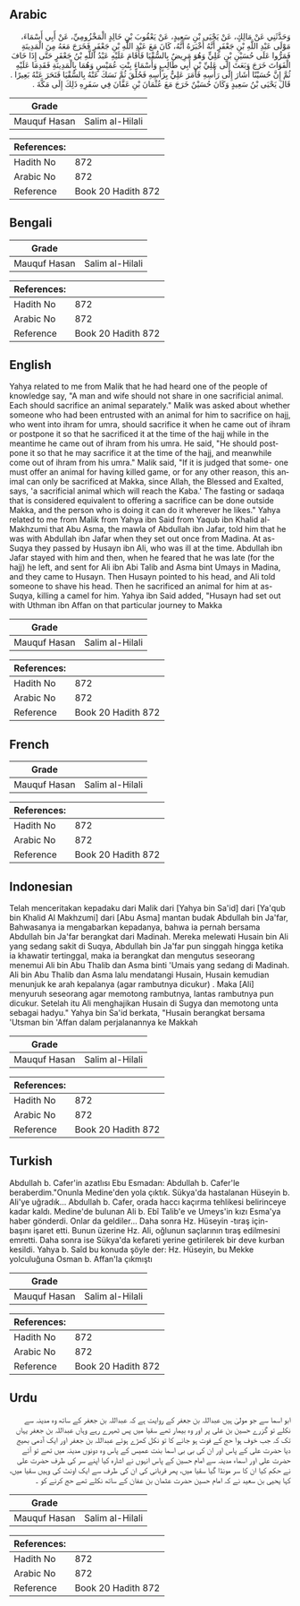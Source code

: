 ## Arabic


<div dir="rtl" lang="ar" style={{fontSize:'larger',backgroundColor:'#f8f9fa',padding:20}}>
وَحَدَّثَنِي عَنْ مَالِكٍ، عَنْ يَحْيَى بْنِ سَعِيدٍ، عَنْ يَعْقُوبَ بْنِ خَالِدٍ الْمَخْزُومِيِّ، عَنْ أَبِي أَسْمَاءَ، مَوْلَى عَبْدِ اللَّهِ بْنِ جَعْفَرٍ أَنَّهُ أَخْبَرَهُ أَنَّهُ، كَانَ مَعَ عَبْدِ اللَّهِ بْنِ جَعْفَرٍ فَخَرَجَ مَعَهُ مِنَ الْمَدِينَةِ فَمَرُّوا عَلَى حُسَيْنِ بْنِ عَلِيٍّ وَهُوَ مَرِيضٌ بِالسُّقْيَا فَأَقَامَ عَلَيْهِ عَبْدُ اللَّهِ بْنُ جَعْفَرٍ حَتَّى إِذَا خَافَ الْفَوَاتَ خَرَجَ وَبَعَثَ إِلَى عَلِيِّ بْنِ أَبِي طَالِبٍ وَأَسْمَاءَ بِنْتِ عُمَيْسٍ وَهُمَا بِالْمَدِينَةِ فَقَدِمَا عَلَيْهِ ثُمَّ إِنَّ حُسَيْنًا أَشَارَ إِلَى رَأْسِهِ فَأَمَرَ عَلِيٌّ بِرَأْسِهِ فَحُلِّقَ ثُمَّ نَسَكَ عَنْهُ بِالسُّقْيَا فَنَحَرَ عَنْهُ بَعِيرًا ‏.‏ قَالَ يَحْيَى بْنُ سَعِيدٍ وَكَانَ حُسَيْنٌ خَرَجَ مَعَ عُثْمَانَ بْنِ عَفَّانَ فِي سَفَرِهِ ذَلِكَ إِلَى مَكَّةَ ‏.‏
</div>
<div style={{backgroundColor:'#f8f9fa',padding:20, marginBottom: 10}}><table> <thead> <tr> <th>Grade</th> <th></th> </tr> </thead> <tbody> <tr><td>Mauquf Hasan</td><td>Salim al-Hilali</td></tr></tbody></table><table> <thead> <tr> <th>References:</th> <th></th> </tr> </thead> <tbody><tr><td>Hadith No</td><td>872</td></tr><tr><td>Arabic No</td><td>872</td></tr><tr><td>Reference</td><td>Book 20 Hadith 872</td></tr></tbody></table></div>

## Bengali


<div dir="ltr" lang="bn" style={{fontSize:'larger',backgroundColor:'#f8f9fa',padding:20}}>

</div>
<div style={{backgroundColor:'#f8f9fa',padding:20, marginBottom: 10}}><table> <thead> <tr> <th>Grade</th> <th></th> </tr> </thead> <tbody> <tr><td>Mauquf Hasan</td><td>Salim al-Hilali</td></tr></tbody></table><table> <thead> <tr> <th>References:</th> <th></th> </tr> </thead> <tbody><tr><td>Hadith No</td><td>872</td></tr><tr><td>Arabic No</td><td>872</td></tr><tr><td>Reference</td><td>Book 20 Hadith 872</td></tr></tbody></table></div>

## English


<div dir="ltr" lang="en" style={{fontSize:'larger',backgroundColor:'#f8f9fa',padding:20}}>
Yahya related to me from Malik that he had heard one of the people of knowledge say, "A man and wife should not share in one sacrificial animal. Each should sacrifice an animal separately." Malik was asked about whether someone who had been entrusted with an animal for him to sacrifice on hajj, who went into ihram for umra, should sacrifice it when he came out of ihram or postpone it so that he sacrificed it at the time of the hajj while in the meantime he came out of ihram from his umra. He said, "He should postpone it so that he may sacrifice it at the time of the hajj, and meanwhile come out of ihram from his umra." Malik said, "If it is judged that some- one must offer an animal for having killed game, or for any other reason, this animal can only be sacrificed at Makka, since Allah, the Blessed and Exalted, says, 'a sacrificial animal which will reach the Kaba.' The fasting or sadaqa that is considered equivalent to offering a sacrifice can be done outside Makka, and the person who is doing it can do it wherever he likes." Yahya related to me from Malik from Yahya ibn Said from Yaqub ibn Khalid al-Makhzumi that Abu Asma, the mawla of Abdullah ibn Jafar, told him that he was with Abdullah ibn Jafar when they set out once from Madina. At as-Suqya they passed by Husayn ibn Ali, who was ill at the time. Abdullah ibn Jafar stayed with him and then, when he feared that he was late (for the hajj) he left, and sent for Ali ibn Abi Talib and Asma bint Umays in Madina, and they came to Husayn. Then Husayn pointed to his head, and AIi told someone to shave his head. Then he sacrificed an animal for him at as-Suqya, killing a camel for him. Yahya ibn Said added, "Husayn had set out with Uthman ibn Affan on that particular journey to Makka
</div>
<div style={{backgroundColor:'#f8f9fa',padding:20, marginBottom: 10}}><table> <thead> <tr> <th>Grade</th> <th></th> </tr> </thead> <tbody> <tr><td>Mauquf Hasan</td><td>Salim al-Hilali</td></tr></tbody></table><table> <thead> <tr> <th>References:</th> <th></th> </tr> </thead> <tbody><tr><td>Hadith No</td><td>872</td></tr><tr><td>Arabic No</td><td>872</td></tr><tr><td>Reference</td><td>Book 20 Hadith 872</td></tr></tbody></table></div>

## French


<div dir="ltr" lang="fr" style={{fontSize:'larger',backgroundColor:'#f8f9fa',padding:20}}>

</div>
<div style={{backgroundColor:'#f8f9fa',padding:20, marginBottom: 10}}><table> <thead> <tr> <th>Grade</th> <th></th> </tr> </thead> <tbody> <tr><td>Mauquf Hasan</td><td>Salim al-Hilali</td></tr></tbody></table><table> <thead> <tr> <th>References:</th> <th></th> </tr> </thead> <tbody><tr><td>Hadith No</td><td>872</td></tr><tr><td>Arabic No</td><td>872</td></tr><tr><td>Reference</td><td>Book 20 Hadith 872</td></tr></tbody></table></div>

## Indonesian


<div dir="ltr" lang="id" style={{fontSize:'larger',backgroundColor:'#f8f9fa',padding:20}}>
Telah menceritakan kepadaku dari Malik dari [Yahya bin Sa'id] dari [Ya'qub bin Khalid Al Makhzumi] dari [Abu Asma] mantan budak Abdullah bin Ja'far, Bahwasanya ia mengabarkan kepadanya, bahwa ia pernah bersama Abdullah bin Ja'far berangkat dari Madinah. Mereka melewati Husain bin Ali yang sedang sakit di Suqya, Abdullah bin Ja'far pun singgah hingga ketika ia khawatir tertinggal, maka ia berangkat dan mengutus seseorang menemui Ali bin Abu Thalib dan Asma binti 'Umais yang sedang di Madinah. Ali bin Abu Thalib dan Asma lalu mendatangi Husain, Husain kemudian menunjuk ke arah kepalanya (agar rambutnya dicukur) . Maka [Ali] menyuruh seseorang agar memotong rambutnya, lantas rambutnya pun dicukur. Setelah itu Ali menghajikan Husain di Sugya dan memotong unta sebagai hadyu." Yahya bin Sa'id berkata, "Husain berangkat bersama 'Utsman bin 'Affan dalam perjalanannya ke Makkah
</div>
<div style={{backgroundColor:'#f8f9fa',padding:20, marginBottom: 10}}><table> <thead> <tr> <th>Grade</th> <th></th> </tr> </thead> <tbody> <tr><td>Mauquf Hasan</td><td>Salim al-Hilali</td></tr></tbody></table><table> <thead> <tr> <th>References:</th> <th></th> </tr> </thead> <tbody><tr><td>Hadith No</td><td>872</td></tr><tr><td>Arabic No</td><td>872</td></tr><tr><td>Reference</td><td>Book 20 Hadith 872</td></tr></tbody></table></div>

## Turkish


<div dir="ltr" lang="tr" style={{fontSize:'larger',backgroundColor:'#f8f9fa',padding:20}}>
Abdullah b. Cafer'in azatlısı Ebu Esmadan: Abdullah b. Cafer'le beraberdim."Onunla Medine'den yola çıktık. Sükya'da hastalanan Hüseyin b. Ali'ye uğradık... Abdullah b. Cafer, orada haccı kaçırma tehlikesi belirinceye kadar kaldı. Medine'de bulunan Ali b. Ebî Talib'e ve Umeys'in kızı Esma'ya haber gönderdi. Onlar da geldiler... Daha sonra Hz. Hüseyin -tıraş için- başını işaret etti. Bunun üzerine Hz. Ali, oğlunun saçlarının tıraş edilmesini emretti. Daha sonra ise Sükya'da kefareti yerine getirilerek bir deve kurban kesildi. Yahya b. Saîd bu konuda şöyle der: Hz. Hüseyin, bu Mekke yolculuğuna Osman b. Affan'la çıkmıştı
</div>
<div style={{backgroundColor:'#f8f9fa',padding:20, marginBottom: 10}}><table> <thead> <tr> <th>Grade</th> <th></th> </tr> </thead> <tbody> <tr><td>Mauquf Hasan</td><td>Salim al-Hilali</td></tr></tbody></table><table> <thead> <tr> <th>References:</th> <th></th> </tr> </thead> <tbody><tr><td>Hadith No</td><td>872</td></tr><tr><td>Arabic No</td><td>872</td></tr><tr><td>Reference</td><td>Book 20 Hadith 872</td></tr></tbody></table></div>

## Urdu


<div dir="rtl" lang="ur" style={{fontSize:'larger',backgroundColor:'#f8f9fa',padding:20}}>
ابو اسما سے جو مولیٰ ہیں عبداللہ بن جعفر کے روایت ہے کہ عبداللہ بن جعفر کے ساتھ وہ مدینہ سے نکلے تو گزرے حسین بن علی پر اور وہ بیمار تھے سقیا میں پس ٹھہرے رہے وہاں عبداللہ بن جعفر یہاں تک کہ جب خوف ہوا حج کے فوت ہو جانے کا تو نکل کھڑے ہوئے عبداللہ بن جعفر اور ایک آدمی بھیج دیا حضرت علی کے پاس اور ان کی بی بی اسما بنت عمیس کے پاس وہ دونوں مدینہ میں تھے تو آئے حضرت علی اور اسماء مدینہ سے امام حسین کے پاس انہوں نے اشارہ کیا اپنے سر کی طرف حضرت علی نے حکم کیا ان کا سر مونڈا گیا سقیا میں، پھر قربانی کی ان کی طرف سے ایک اونٹ کی وہیں سقیا میں، کہا یحیی بن سعید نے کہ امام حسین حضرت عثمان بن عفان کے ساتھ نکلے تھے حج کرنے کو ۔
</div>
<div style={{backgroundColor:'#f8f9fa',padding:20, marginBottom: 10}}><table> <thead> <tr> <th>Grade</th> <th></th> </tr> </thead> <tbody> <tr><td>Mauquf Hasan</td><td>Salim al-Hilali</td></tr></tbody></table><table> <thead> <tr> <th>References:</th> <th></th> </tr> </thead> <tbody><tr><td>Hadith No</td><td>872</td></tr><tr><td>Arabic No</td><td>872</td></tr><tr><td>Reference</td><td>Book 20 Hadith 872</td></tr></tbody></table></div>